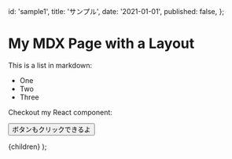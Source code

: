 
  id: 'sample1',
  title: 'サンプル',
  date: '2021-01-01',
  published: false,
};

# My MDX Page with a Layout

This is a list in markdown:

- One
- Two
- Three

Checkout my React component:

<Button>ボタンもクリックできるよ</Button>

  <ArticleLayout meta={meta}>{children}</ArticleLayout>
);

